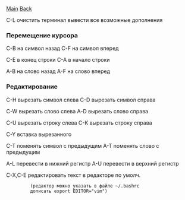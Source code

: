 [[../index|Main]]
[[bash|Back]]


C-L         очистить терминал
<Tab><Tab>  вывести все возможные дополнения

=== Перемещение курсора ===

C-B       на символ назад
C-F       на символ вперед

C-E       в конец строки
C-A       в начало строки

A-B       на слово назад
A-F       на слово вперед

=== Редактирование ===

C-H       вырезать символ слева
C-D       вырезать символ справа

C-W       вырезать слово слева
A-D       вырезать слово справа

C-U       вырезать строку слева
C-K       вырезать строку справа

C-Y       вставка вырезанного  

C-T       поменять символ с предыдущим
A-T       поменять слово с предыдущим

A-L       перевести в нижний регистр
A-U       перевести в верхний регистр

C-X,C-E   редактировать текст в редакторе по умолч. 
          (редактор можно указать в файле ~/.bashrc
          дописать export EDITOR="vim")
